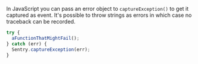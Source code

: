 In JavaScript you can pass an error object to `captureException()` to get it captured
as event. It's possible to throw strings as errors in which case no traceback
can be recorded.

```javascript
try {
  aFunctionThatMightFail();
} catch (err) {
  Sentry.captureException(err);
}
```
